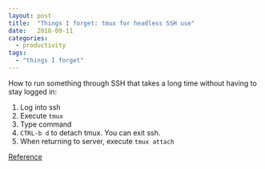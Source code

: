 ```yaml
---
layout: post
title:  "Things I forget: tmux for headless SSH use"
date:   2018-09-11
categories: 
  - productivity
tags:
  - "things I forget"
---
```


How to run something through SSH that takes a long time without having to stay logged in:

1. Log into ssh
2. Execute `tmux`
3. Type command
4. `CTRL-b d` to detach tmux. You can exit ssh.
5. When returning to server, execute `tmux attach`

[Reference](https://hackernoon.com/a-gentle-introduction-to-tmux-8d784c404340)
